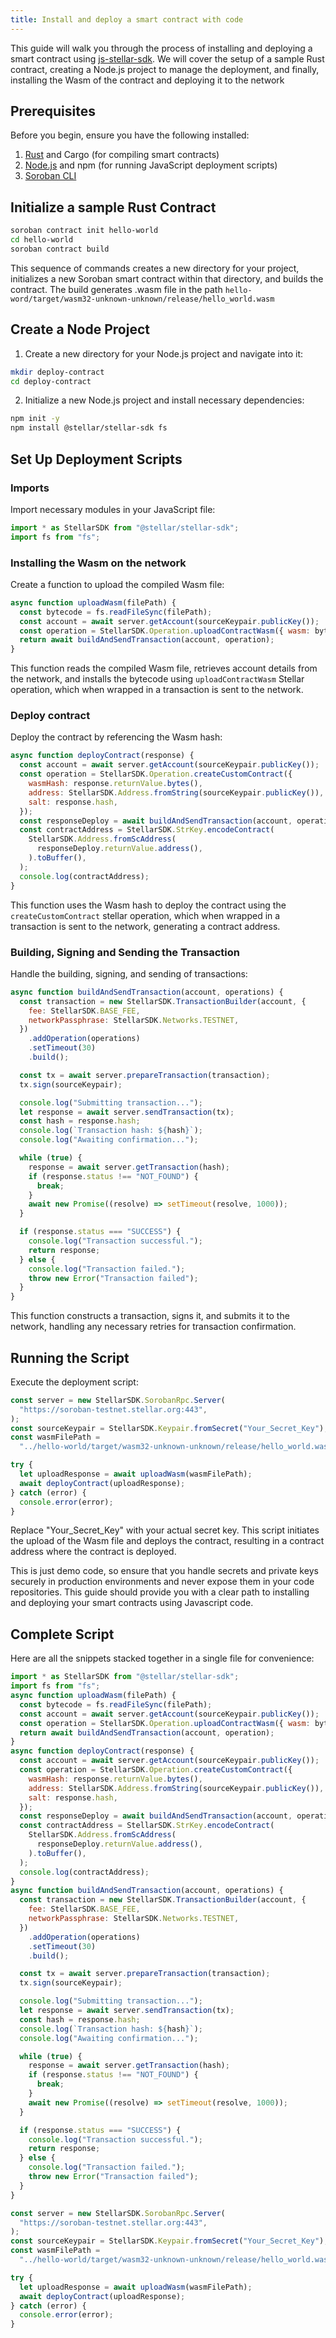 ```yaml
---
title: Install and deploy a smart contract with code
---
```


<head>
  <title>Install and deploy a smart contract with code</title>
  <meta charSet="utf-8" />
  <meta
    property="og:title"
    content="Install and deploy a smart contract with code"
  />
  <meta
    property="og:description"
    content="This guide will walk you through the process of installing and deploying a smart contract using js-stellar-sdk. We will cover the setup of a sample Rust contract, creating a Node.js project to manage the deployment, and finally, installing the Wasm of the contract and deploying it to the network"
  />
</head>

This guide will walk you through the process of installing and deploying a smart contract using [js-stellar-sdk](https://github.com/stellar/js-stellar-sdk). We will cover the setup of a sample Rust contract, creating a Node.js project to manage the deployment, and finally, installing the Wasm of the contract and deploying it to the network

## Prerequisites

Before you begin, ensure you have the following installed:

1. [Rust](https://www.rust-lang.org/) and Cargo (for compiling smart contracts)
2. [Node.js](https://nodejs.org/en) and npm (for running JavaScript deployment scripts)
3. [Soroban CLI](../../smart-contracts/getting-started/setup.mdx#install-the-stellar-cli)

## Initialize a sample Rust Contract

```bash
soroban contract init hello-world
cd hello-world
soroban contract build
```

This sequence of commands creates a new directory for your project, initializes a new Soroban smart contract within that directory, and builds the contract. The build generates .wasm file in the path `hello-word/target/wasm32-unknown-unknown/release/hello_world.wasm`

## Create a Node Project

1. Create a new directory for your Node.js project and navigate into it:

```bash
mkdir deploy-contract
cd deploy-contract
```

2. Initialize a new Node.js project and install necessary dependencies:

```bash
npm init -y
npm install @stellar/stellar-sdk fs
```

## Set Up Deployment Scripts

### Imports

Import necessary modules in your JavaScript file:

```javascript
import * as StellarSDK from "@stellar/stellar-sdk";
import fs from "fs";
```

### Installing the Wasm on the network

Create a function to upload the compiled Wasm file:

```javascript
async function uploadWasm(filePath) {
  const bytecode = fs.readFileSync(filePath);
  const account = await server.getAccount(sourceKeypair.publicKey());
  const operation = StellarSDK.Operation.uploadContractWasm({ wasm: bytecode });
  return await buildAndSendTransaction(account, operation);
}
```

This function reads the compiled Wasm file, retrieves account details from the network, and installs the bytecode using `uploadContractWasm` Stellar operation, which when wrapped in a transaction is sent to the network.

### Deploy contract

Deploy the contract by referencing the Wasm hash:

```javascript
async function deployContract(response) {
  const account = await server.getAccount(sourceKeypair.publicKey());
  const operation = StellarSDK.Operation.createCustomContract({
    wasmHash: response.returnValue.bytes(),
    address: StellarSDK.Address.fromString(sourceKeypair.publicKey()),
    salt: response.hash,
  });
  const responseDeploy = await buildAndSendTransaction(account, operation);
  const contractAddress = StellarSDK.StrKey.encodeContract(
    StellarSDK.Address.fromScAddress(
      responseDeploy.returnValue.address(),
    ).toBuffer(),
  );
  console.log(contractAddress);
}
```

This function uses the Wasm hash to deploy the contract using the `createCustomContract` stellar operation, which when wrapped in a transaction is sent to the network, generating a contract address.

### Building, Signing and Sending the Transaction

Handle the building, signing, and sending of transactions:

```javascript
async function buildAndSendTransaction(account, operations) {
  const transaction = new StellarSDK.TransactionBuilder(account, {
    fee: StellarSDK.BASE_FEE,
    networkPassphrase: StellarSDK.Networks.TESTNET,
  })
    .addOperation(operations)
    .setTimeout(30)
    .build();

  const tx = await server.prepareTransaction(transaction);
  tx.sign(sourceKeypair);

  console.log("Submitting transaction...");
  let response = await server.sendTransaction(tx);
  const hash = response.hash;
  console.log(`Transaction hash: ${hash}`);
  console.log("Awaiting confirmation...");

  while (true) {
    response = await server.getTransaction(hash);
    if (response.status !== "NOT_FOUND") {
      break;
    }
    await new Promise((resolve) => setTimeout(resolve, 1000));
  }

  if (response.status === "SUCCESS") {
    console.log("Transaction successful.");
    return response;
  } else {
    console.log("Transaction failed.");
    throw new Error("Transaction failed");
  }
}
```

This function constructs a transaction, signs it, and submits it to the network, handling any necessary retries for transaction confirmation.

## Running the Script

Execute the deployment script:

```javascript
const server = new StellarSDK.SorobanRpc.Server(
  "https://soroban-testnet.stellar.org:443",
);
const sourceKeypair = StellarSDK.Keypair.fromSecret("Your_Secret_Key");
const wasmFilePath =
  "../hello-world/target/wasm32-unknown-unknown/release/hello_world.wasm"; // Adjust this path as necessary

try {
  let uploadResponse = await uploadWasm(wasmFilePath);
  await deployContract(uploadResponse);
} catch (error) {
  console.error(error);
}
```

Replace "Your_Secret_Key" with your actual secret key. This script initiates the upload of the Wasm file and deploys the contract, resulting in a contract address where the contract is deployed.

This is just demo code, so ensure that you handle secrets and private keys securely in production environments and never expose them in your code repositories. This guide should provide you with a clear path to installing and deploying your smart contracts using Javascript code.

## Complete Script

Here are all the snippets stacked together in a single file for convenience:

```javascript
import * as StellarSDK from "@stellar/stellar-sdk";
import fs from "fs";
async function uploadWasm(filePath) {
  const bytecode = fs.readFileSync(filePath);
  const account = await server.getAccount(sourceKeypair.publicKey());
  const operation = StellarSDK.Operation.uploadContractWasm({ wasm: bytecode });
  return await buildAndSendTransaction(account, operation);
}
async function deployContract(response) {
  const account = await server.getAccount(sourceKeypair.publicKey());
  const operation = StellarSDK.Operation.createCustomContract({
    wasmHash: response.returnValue.bytes(),
    address: StellarSDK.Address.fromString(sourceKeypair.publicKey()),
    salt: response.hash,
  });
  const responseDeploy = await buildAndSendTransaction(account, operation);
  const contractAddress = StellarSDK.StrKey.encodeContract(
    StellarSDK.Address.fromScAddress(
      responseDeploy.returnValue.address(),
    ).toBuffer(),
  );
  console.log(contractAddress);
}
async function buildAndSendTransaction(account, operations) {
  const transaction = new StellarSDK.TransactionBuilder(account, {
    fee: StellarSDK.BASE_FEE,
    networkPassphrase: StellarSDK.Networks.TESTNET,
  })
    .addOperation(operations)
    .setTimeout(30)
    .build();

  const tx = await server.prepareTransaction(transaction);
  tx.sign(sourceKeypair);

  console.log("Submitting transaction...");
  let response = await server.sendTransaction(tx);
  const hash = response.hash;
  console.log(`Transaction hash: ${hash}`);
  console.log("Awaiting confirmation...");

  while (true) {
    response = await server.getTransaction(hash);
    if (response.status !== "NOT_FOUND") {
      break;
    }
    await new Promise((resolve) => setTimeout(resolve, 1000));
  }

  if (response.status === "SUCCESS") {
    console.log("Transaction successful.");
    return response;
  } else {
    console.log("Transaction failed.");
    throw new Error("Transaction failed");
  }
}

const server = new StellarSDK.SorobanRpc.Server(
  "https://soroban-testnet.stellar.org:443",
);
const sourceKeypair = StellarSDK.Keypair.fromSecret("Your_Secret_Key");
const wasmFilePath =
  "../hello-world/target/wasm32-unknown-unknown/release/hello_world.wasm"; // Adjust this path as necessary

try {
  let uploadResponse = await uploadWasm(wasmFilePath);
  await deployContract(uploadResponse);
} catch (error) {
  console.error(error);
}
```
